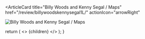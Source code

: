 <ArticleCard
  title="Billy Woods and Kenny Segal / Maps"
  href="/review/billywoodskennysegal1L/"
  actionIcon="arrowRight"
>

![Billy Woods and Kenny Segal / Maps](../../images/cd/billywoodskennysegal1L.jpg)

</ArticleCard>

  return (
    <>
      {children}
    </>
  );
}